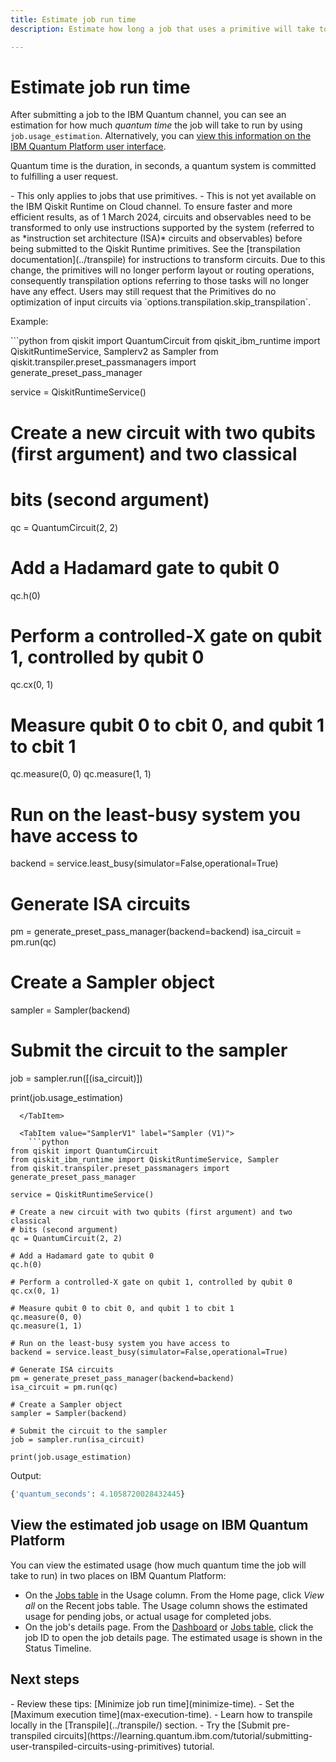 ```yaml
---
title: Estimate job run time
description: Estimate how long a job that uses a primitive will take to run

---
```


# Estimate job run time

After submitting a job to the IBM Quantum channel, you can see an estimation for how much _quantum time_ the job will take to run by using `job.usage_estimation`.  Alternatively, you can [view this information on the IBM Quantum Platform user interface](#view-usage).

Quantum time is the duration, in seconds, a quantum system is committed to fulfilling a user request.

<Admonition type="note" title="Notes">
    - This only applies to jobs that use primitives.
    - This is not yet available on the IBM Qiskit Runtime on Cloud channel. 
</Admonition>

<Admonition type="note" title="Important:">
To ensure faster and more efficient results, as of 1 March 2024, circuits and observables need to be transformed to only use instructions supported by the system (referred to as *instruction set architecture (ISA)* circuits and observables) before being submitted to the Qiskit Runtime primitives.  See the [transpilation documentation](../transpile) for instructions to transform circuits.  Due to this change, the primitives will no longer perform layout or routing operations, consequently transpilation options referring to those tasks will no longer have any effect. Users may still request that the Primitives do no optimization of input circuits via `options.transpilation.skip_transpilation`.
</Admonition>

Example:

<Tabs>
  <TabItem value="SamplerV2" label="SamplerV2">
    ```python
from qiskit import QuantumCircuit
from qiskit_ibm_runtime import QiskitRuntimeService, Samplerv2 as Sampler
from qiskit.transpiler.preset_passmanagers import generate_preset_pass_manager

service = QiskitRuntimeService()

# Create a new circuit with two qubits (first argument) and two classical
# bits (second argument)
qc = QuantumCircuit(2, 2)

# Add a Hadamard gate to qubit 0
qc.h(0)

# Perform a controlled-X gate on qubit 1, controlled by qubit 0
qc.cx(0, 1)

# Measure qubit 0 to cbit 0, and qubit 1 to cbit 1
qc.measure(0, 0)
qc.measure(1, 1)

# Run on the least-busy system you have access to
backend = service.least_busy(simulator=False,operational=True)

# Generate ISA circuits
pm = generate_preset_pass_manager(backend=backend)
isa_circuit = pm.run(qc)

# Create a Sampler object
sampler = Sampler(backend)

# Submit the circuit to the sampler
job = sampler.run([(isa_circuit)])

print(job.usage_estimation)
```
  </TabItem>

  <TabItem value="SamplerV1" label="Sampler (V1)">
    ```python
from qiskit import QuantumCircuit
from qiskit_ibm_runtime import QiskitRuntimeService, Sampler
from qiskit.transpiler.preset_passmanagers import generate_preset_pass_manager

service = QiskitRuntimeService()

# Create a new circuit with two qubits (first argument) and two classical
# bits (second argument)
qc = QuantumCircuit(2, 2)

# Add a Hadamard gate to qubit 0
qc.h(0)

# Perform a controlled-X gate on qubit 1, controlled by qubit 0
qc.cx(0, 1)

# Measure qubit 0 to cbit 0, and qubit 1 to cbit 1
qc.measure(0, 0)
qc.measure(1, 1)

# Run on the least-busy system you have access to
backend = service.least_busy(simulator=False,operational=True)

# Generate ISA circuits
pm = generate_preset_pass_manager(backend=backend)
isa_circuit = pm.run(qc)

# Create a Sampler object
sampler = Sampler(backend)

# Submit the circuit to the sampler
job = sampler.run(isa_circuit)

print(job.usage_estimation)
```
  </TabItem>
</Tabs>

Output:

```python
{'quantum_seconds': 4.1058720028432445}
```

<span id="view-usage"></span>
## View the estimated job usage on IBM Quantum Platform

You can view the estimated usage (how much quantum time the job will take to run) in two places on IBM Quantum Platform:

- On the [Jobs table](https://quantum.ibm.com/jobs) in the Usage column.  From the Home page, click *View all* on the Recent jobs table.  The Usage column shows the estimated usage for pending jobs, or actual usage for completed jobs. 
- On the job's details page. From the [Dashboard](https://quantum.ibm.com/) or [Jobs table](https://quantum.ibm.com/jobs), click the job ID to open the job details page.  The estimated usage is shown in the Status Timeline. 

## Next steps

<Admonition type="tip" title="Recommendations">
    - Review these tips: [Minimize job run time](minimize-time).
    - Set the [Maximum execution time](max-execution-time).
    - Learn how to transpile locally in the [Transpile](../transpile/) section.
    - Try the [Submit pre-transpiled circuits](https://learning.quantum.ibm.com/tutorial/submitting-user-transpiled-circuits-using-primitives) tutorial.
</Admonition>